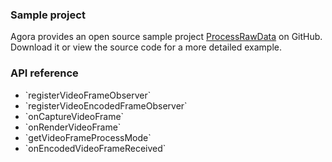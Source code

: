 
<PlatformWrapper platform="android">

### Sample project

Agora provides an open source sample project [ProcessRawData](https://github.com/AgoraIO/API-Examples/blob/main/Android/APIExample/app/src/main/java/io/agora/api/example/examples/advanced/ProcessRawData.java) on GitHub. Download it or view the source code for a more detailed example.

### API reference

- <Link to="{{global.API_REF_ANDROID_ROOT}}/class_irtcengine.html#api_imediaengine_registervideoframeobserver">`registerVideoFrameObserver`</Link>
- <Link to="{{global.API_REF_ANDROID_ROOT}}/class_irtcengine.html#api_imediaengine_registervideoencodedframeobserver">`registerVideoEncodedFrameObserver`</Link>
- <Link to="{{global.API_REF_ANDROID_ROOT}}/class_ivideoframeobserver.html#callback_ivideoframeobserver_oncapturevideoframe">`onCaptureVideoFrame`</Link>
- <Link to="{{global.API_REF_ANDROID_ROOT}}/class_ivideoframeobserver.html#callback_ivideoframeobserver_onrendervideoframe">`onRenderVideoFrame`</Link>
- <Link to="{{global.API_REF_ANDROID_ROOT}}/class_ivideoframeobserver.html#callback_ivideoframeobserver_getvideoframeprocessmode">`getVideoFrameProcessMode`</Link>
- <Link to="{{global.API_REF_ANDROID_ROOT}}/class_ivideoencodedframeobserver.html#callback_ivideoencodedframeobserver_onencodedvideoframereceived">`onEncodedVideoFrameReceived`</Link>

</PlatformWrapper>